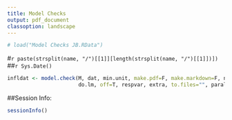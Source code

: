 ```yaml
---
title: Model Checks
output: pdf_document
classoption: landscape
---
```


```r
# load("Model Checks JB.RData")
```

#`r paste(strsplit(name, "/")[[1]][length(strsplit(name, "/")[[1]])])`
##`r Sys.Date()`


```r

infldat <- model.check(M, dat, min.unit, make.pdf=F, make.markdown=F, name, infl, infl.obs, 
                       do.lm, off=T, respvar, extra, to.files="", parallel,cl,ncpus,stopCL)
```

##Session Info:
```r
sessionInfo()
```